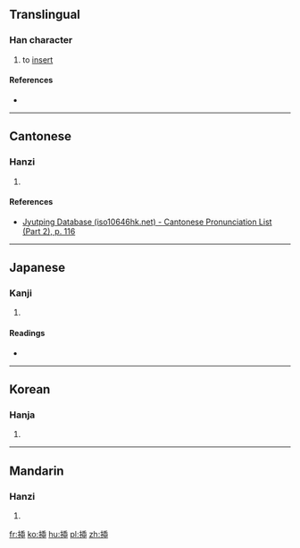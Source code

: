 {{also|插}}
==Translingual==

===Han character===
{{Han char|rn=64|rad=手|as=09|sn=12|four=|canj=手竹十中 (QHJL), X手竹十中 (XQHJL)|ids=⿰[[扌]][[臿]]}}

# to [[insert]]

====References====
* {{Han ref|kx=0445.341|dkj=12346|hdz=31918.050|uh=63F7|ud=25591}}

----

==Cantonese==

===Hanzi===
{{yue-hanzi|jyut=[[caap3]]|y=chaap3}}

# {{defn|lang=yue|sort=手09}}

====References====
*[http://www.iso10646hk.net/jp/document/download.jsp Jyutping Database (iso10646hk.net) - Cantonese Pronunciation List (Part 2), p. 116]

----

==Japanese==

===Kanji===
{{ja-kanji|grade=|rs=手09}}

# {{defn|lang=ja|sort=手09}}

====Readings====
* {{ja-readings|on=[[そう]] (sō)|kun=[[さす]] (sasu), [[にない]] (ninai), [[とる]] (toru)}}

----

==Korean==

===Hanja===
{{ko-hanja|hangeul=삽|eumhun=|rv=sap|mr=sap|y=sap}}

# {{defn|lang=ko|sort=手09}}

----

==Mandarin==

===Hanzi===
{{cmn-hanzi|pin=[[chā]] ([[cha1]])|wg=ch'a<sup>1</sup>}}

# {{defn|lang=cmn|sort=手09}}

[[fr:揷]]
[[ko:揷]]
[[hu:揷]]
[[pl:揷]]
[[zh:揷]]